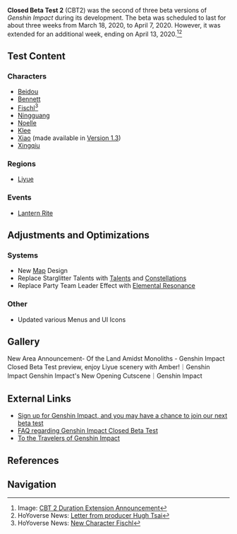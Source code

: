 {{Stub}}
{{Version
|title   = Closed Beta Test 2
|version = 0.7.1
|date    = 2020-03-18
|next    = 0.9.9
|prev    = 0.0.1
}}

'''Closed Beta Test 2''' (CBT2) was the second of three beta versions of ''Genshin Impact'' during its development. The beta was scheduled to last for about three weeks from March 18, 2020, to April 7, 2020. However, it was extended for an additional week, ending on April 13, 2020.<ref>Image: [[:File:Genshin Impact CBT 2 End Date Official Discord.png|CBT 2 Duration Extension Announcement]]</ref><ref>HoYoverse News: [https://genshin.hoyoverse.com/en/news/detail/3050 Letter from producer Hugh Tsai]</ref>

==Test Content==
===Characters===
*[[Beidou]]
*[[Bennett]]
*[[Fischl]]<ref>HoYoverse News: [https://genshin.hoyoverse.com/en/news/detail/2885 New Character Fischl]</ref>
*[[Ningguang]]
*[[Noelle]]
*[[Klee]]
*[[Xiao]] (made available in [[Version 1.3]])
*[[Xingqiu]]

===Regions===
*[[Liyue]]

===Events===
*[[Lantern Rite]]

==Adjustments and Optimizations==
===Systems===
*New [[Map]] Design
*Replace Starglitter Talents with [[Talents]] and [[Constellations]]
*Replace Party Team Leader Effect with [[Elemental Resonance]]

===Other===
*Updated various Menus and UI Icons

==Gallery==
<gallery hideaddbutton="true" captionalign="center">
New Area Announcement- Of the Land Amidst Monoliths - Genshin Impact
Closed Beta Test preview, enjoy Liyue scenery with Amber!｜Genshin Impact
Genshin Impact's New Opening Cutscene｜Genshin Impact
</gallery>

==External Links==
*[https://genshin.hoyoverse.com/en/news/detail/936 Sign up for Genshin Impact, and you may have a chance to join our next beta test]
*[https://genshin.hoyoverse.com/en/news/detail/2526 FAQ regarding Genshin Impact Closed Beta Test]
*[https://genshin.hoyoverse.com/en/news/detail/3050 To the Travelers of Genshin Impact]

==References==
{{Reflist}}

==Navigation==
{{Version Navbox}}